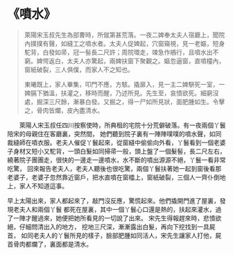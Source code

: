 # 《噴水》

> 萊陽宋玉叔先生為部曹時，所僦第甚荒落。一夜二婢奉太夫人宿廳上，聞院內撲撲有聲，如縫工之噴水者。太夫人促婢起，穴窗窺視，見一老嫗，短身駝背，白發如帚，冠一髻長二尺許；周院環走，竦急作鵷行，且噴水出不窮。婢愕返白，太夫人亦驚起，兩婢扶窗下聚觀之。嫗忽逼窗，直噴欞內，窗紙破裂，三人俱僕，而家人不之知也。
>
> 東曦既上，家人畢集，叩門不應，方駭。撬扉入，見一主二婢駢死一室，一婢膈下猶溫，扶灌之，移時而醒，乃述所見。先生至，哀憤欲死。細窮沒處，掘深三尺餘，漸暴白發。又掘之，得一尸如所見狀，面肥腫如生。令擊之，骨肉皆爛，皮內盡清水。

&emsp;&emsp;萊陽人宋玉叔任四川按察使時，所典租的宅院十分荒僻破落。有一夜兩個丫鬟陪宋的母親住在客廳裏，突然間， 她們聽到院子裏有一陣陣噗噗的噴水聲，如同裁縫師在噴衣服。老夫人催促丫鬟起來，從窗縫中偷偷向外看，丫鬟看到一個老婆子身材又短小又駝背，一頭白髮如同掃帚一般，頭上盤了一個髮髻，長二尺左右，繞著院子團團走，很快的一邊走一邊噴水，水不斷的噴出源源不絕，丫鬟一看非常吃驚， 回來報告老夫人，老夫人聽後也很吃驚，兩個丫鬟扶著她一起到窗後看那老婆子，老婆子忽然靠近窗戶，把水直噴在窗櫺上，窗紙破裂，三個人一齊仆倒地上，家人不知道這事。

早上太陽出來，家人都起來了，敲門沒反應，驚慌起來。他們撬開門進了屋裏，發現老夫人和兩個丫鬟 都死在屋裏，其中一個丫鬟心口還是熱的，扶起來灌水，過了一陣才醒過來，她便把她所看見的一切說了出來。 宋先生得報趕來時，悲憤欲絕，仔細問清出入的地方， 挖地三尺深，漸漸露出白髮，再向下挖找到一具屍首， 如同老夫人的丫鬟所見的樣子，臉部肥腫如同活人，宋先生讓家人打他，屍首骨肉都爛了，裏面都是清水。
